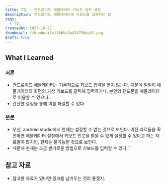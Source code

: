 ```yaml
---
title: TIL - 안드로이드 에뮬레이터 키보드 입력 설정
description: 안드로이드 에뮬레이터에 키보드를 입력하는 법
tags:
  - TIL
createdAt: 2025-10-21
thumbnail: /thumbnails/186bb3a426750da3f.png
draft: true
---
```

## What I Learned

### 서론
- 안드로이드 에뮬레이터는 기본적으로 키보드 입력을 받지 않는다. 때문에 일일이 에뮬레이터의 화면의 가상 키보드를 클릭해 입력하거나, 본인의 핸드폰을 에뮬레이터로 이용할 수 있으나..
- 간단한 설정을 통해 이를 해결할 수 있다.

### 본론
- 우선, android studio에서 현재는 설정할 수 없는 것으로 보인다. 이전 자료들을 확인하면 에뮬레이터 설정에서 키보드 인풋을 받을 수 있게 설정할 수 있다고 하는 자료들이 많지만, 현재는 불가능한 것으로 보인다.
- 때문에 현재는 조금 번거로운 방법으로 키보드를 입력할 수 있다.
``


## 참고 자료

- 참고한 자료가 있다면 링크를 남겨두는 것이 좋겠지.
